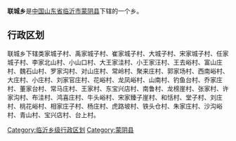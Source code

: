 '''联城乡'''是[[中华人民共和国|中国]][[山东省|山东省]][[临沂市|临沂市]][[蒙阴县|蒙阴县]]下辖的一个乡。

== 行政区划 ==

联城乡下辖类家城子村、禹家城子村、崔家城子村、大城子村、宋家城子村、任家城子村、李家北山村、小山口村、大王家洼村、小王家汪村、王去峪村、富山庄村、魏石山村、罗家沟村、对山庄村、常岭村、聚来庄村、郭家场村、西南峪村、大庄村、小庄村、刘家官庄村、花峪村、龙凤峪村、山南村、钓鱼台村、乔家庄村、董家台村、常马庄村、王家村、东宝兴店村、南鲁村、龙榜崖村、张家村、许家沟村、布洼村、鸿喜庄村、牛头峪村、宋家臻子崖村、和恬村、堂子村、刘庄村、桃花峪村、相家庄子村、杨庄村、虎路坡村、铁头仓村、朱家庄村、沙沟峪村、青山村、宝兴店村、台上村。

{{山东小作品}}
{{蒙阴县行政区划}}

[[Category:临沂乡级行政区划|Category:临沂乡级行政区划]]
[[Category:蒙阴县|Category:蒙阴县]]